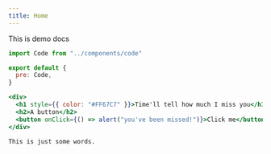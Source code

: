 ```yaml
---
title: Home
---
```


This is demo docs

```js
import Code from "../components/code"

export default {
  pre: Code,
}
```

```jsx react-live
<div>
  <h1 style={{ color: "#FF67C7" }}>Time'll tell how much I miss you</h1>
  <h2>A button</h2>
  <button onClick={() => alert("you've been missed!")}>Click me</button>
</div>
```

```
This is just some words.
```
